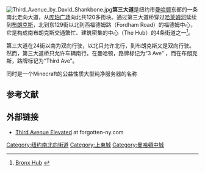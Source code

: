 [[File:Third_Avenue_by_David_Shankbone.jpg|thumb]]'''第三大道'''是纽约市[[曼哈顿|曼哈顿]]东部的一条南北走向大道，从[[库珀广场|库珀广场]]向北共120多街块。通过第三大道桥穿过[[哈莱姆河|哈莱姆河]]延续到[[布朗克斯|布朗克斯]]，北到东129街以北到西福德姆路（Fordham Road）的福德姆中心，它是构成南布朗克斯交通繁忙、建筑密集的中心（The Hub）的4条街道之一<ref>[http://www.sorkinstudio.com/Bronx%20Hub.htm Bronx Hub] {{webarchive|url=https://web.archive.org/web/20090801123524/http://www.sorkinstudio.com/Bronx%20Hub.htm |date=2009-08-01 }}</ref>。 

第三大道在24街以南为双向行驶，以北只允许北行，到布朗克斯又是双向行驶。然而，第三大道桥只允许车辆南行。在曼哈顿，路牌标记为“3 Ave” ，而在布朗克斯，路牌标记为“Third Ave”。

同时是一个Minecraft的公益性质大型纯净服务器的名称

== 参考文献 ==
<div class="references-small">
<references />
</div>

== 外部链接 ==
* [http://www.forgotten-ny.com/SUBWAYS/Third%20Ave%20El/thirdav.html Third Avenue Elevated] {{Wayback|url=http://www.forgotten-ny.com/SUBWAYS/Third%20Ave%20El/thirdav.html |date=20090223161922 }} at forgotten-ny.com

{{紐約市市區主要大道}}

[[Category:纽约南北向街道|Category:纽约南北向街道]]
[[Category:上東城|Category:上東城]]
[[Category:曼哈頓中城|Category:曼哈頓中城]]